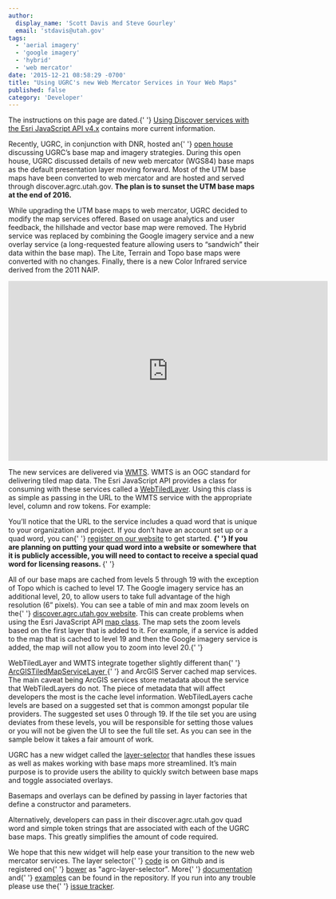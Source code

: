 ```yaml
---
author:
  display_name: 'Scott Davis and Steve Gourley'
  email: 'stdavis@utah.gov'
tags:
  - 'aerial imagery'
  - 'google imagery'
  - 'hybrid'
  - 'web mercator'
date: '2015-12-21 08:58:29 -0700'
title: "Using UGRC's new Web Mercator Services in Your Web Maps"
published: false
category: 'Developer'
---
```



<p class="pop text-center">
  The instructions on this page are dated.{' '}
  <a href="/documentation/discover/clients">Using Discover services with the Esri JavaScript API v4.x</a> contains more
  current information.
</p>

<p>
  Recently, UGRC, in conjunction with DNR, hosted an{' '}
  <a href="https://www.youtube.com/watch?v=Wch2M2rBJhU">open house</a> discussing UGRC’s base map and imagery
  strategies. During this open house, UGRC discussed details of new web mercator (WGS84) base maps as the default
  presentation layer moving forward. Most of the UTM base maps have been converted to web mercator and are hosted and
  served through discover.agrc.utah.gov. <strong>The plan is to sunset the UTM base maps at the end of 2016.</strong>
</p>
<p>
  While upgrading the UTM base maps to web mercator, UGRC decided to modify the map services offered. Based on usage
  analytics and user feedback, the hillshade and vector base map were removed. The Hybrid service was replaced by
  combining the Google imagery service and a new overlay service (a long-requested feature allowing users to “sandwich”
  their data within the base map). The Lite, Terrain and Topo base maps were converted with no changes. Finally, there
  is a new Color Infrared service derived from the 2011 NAIP.
</p>
<p class="text-center">
  <iframe
    width="640"
    height="360"
    src="https://www.youtube.com/embed/Wch2M2rBJhU"
    frameborder="0"
    allowfullscreen
  ></iframe>
</p>
<p>
  The new services are delivered via <a href="https://en.wikipedia.org/wiki/Web_Map_Tile_Service">WMTS</a>. WMTS is an
  OGC standard for delivering tiled map data. The Esri JavaScript API provides a class for consuming with these services
  called a <a href="https://developers.arcgis.com/javascript/jsapi/webtiledlayer-amd.html">WebTiledLayer</a>. Using this
  class is as simple as passing in the URL to the WMTS service with the appropriate level, column and row tokens. For
  example:
</p>
<p>
  <script src="https://gist.github.com/stdavis/67de602cd095dd3fcf3c.js"></script>
</p>
<p>
  You’ll notice that the URL to the service includes a quad word that is unique to your organization and project. If you
  don’t have an account set up or a quad word, you can{' '}
  <a href="/documentation/discover/licensed-imagery">register on our website</a> to get started.
  <strong>
    {' '}
    If you are planning on putting your quad word into a website or somewhere that it is publicly accessible, you will need
    to contact <Contacts inline subject={frontmatter.title} contactKey="discover" /> to receive a special quad word for licensing
    reasons.
  </strong>{' '}
</p>
<p>
  All of our base maps are cached from levels 5 through 19 with the exception of Topo which is cached to level 17. The
  Google imagery service has an additional level, 20, to allow users to take full advantage of the high resolution (6”
  pixels). You can see a table of min and max zoom levels on the{' '}
  <a href="https://discover.agrc.utah.gov/layer">discover.agrc.utah.gov website</a>. This can create problems when using
  the Esri JavaScript API <a href="https://developers.arcgis.com/javascript/jsapi/map-amd.html">map class</a>. The map
  sets the zoom levels based on the first layer that is added to it. For example, if a service is added to the map that
  is cached to level 19 and then the Google imagery service is added, the map will not allow you to zoom into level
  20.{' '}
</p>
<p>
  WebTiledLayer and WMTS integrate together slightly different than{' '}
  <a href="https://developers.arcgis.com/javascript/jsapi/arcgistiledmapservicelayer-amd.html">
    ArcGISTiledMapServiceLayer
  </a>{' '}
  and ArcGIS Server cached map services. The main caveat being ArcGIS services store metadata about the service that
  WebTiledLayers do not. The piece of metadata that will affect developers the most is the cache level information.
  WebTiledLayers cache levels are based on a suggested set that is common amongst popular tile providers. The suggested
  set uses 0 through 19. If the tile set you are using deviates from these levels, you will be responsible for setting
  those values or you will not be given the UI to see the full tile set. As you can see in the sample below it takes a
  fair amount of work.
</p>
<p>
  <script src="https://gist.github.com/stdavis/6e5c721d50401ddbf126.js"></script>
</p>
<p>
  UGRC has a new widget called the <a href="https://github.com/agrc-widgets/layer-selector">layer-selector</a> that
  handles these issues as well as makes working with base maps more streamlined. It’s main purpose is to provide users
  the ability to quickly switch between base maps and toggle associated overlays.
</p>
<p>Basemaps and overlays can be defined by passing in layer factories that define a constructor and parameters.</p>
<p>
  <script src="https://gist.github.com/stdavis/b8582911f12e45bfb873.js"></script>
</p>
<p>
  Alternatively, developers can pass in their discover.agrc.utah.gov quad word and simple token strings that are
  associated with each of the UGRC base maps. This greatly simplifies the amount of code required.
</p>
<p>
  <script src="https://gist.github.com/stdavis/4d9f5134d852615db004.js"></script>
</p>
<p>
  We hope that this new widget will help ease your transition to the new web mercator services. The layer selector{' '}
  <a href="https://github.com/agrc-widgets/layer-selector">code</a> is on Github and is registered on{' '}
  <a href="https://bower.io/search/?q=agrc-layer-selector">bower</a> as "agrc-layer-selector". More{' '}
  <a href="https://github.com/agrc-widgets/layer-selector/blob/master/doc/Readme.md">documentation</a> and{' '}
  <a href="https://github.com/agrc-widgets/layer-selector/tree/master/tests">examples</a> can be found in the
  repository. If you run into any trouble please use the{' '}
  <a href="https://github.com/agrc-widgets/layer-selector/issues">issue tracker</a>.
</p>
